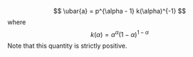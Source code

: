$$
\ubar{a} = p^{\alpha - 1} k(\alpha)^{-1}
$$
where
$$
k(\alpha) = \alpha^\alpha (1 - \alpha)^{1 - \alpha}
$$
Note that this quantity is strictly positive. 